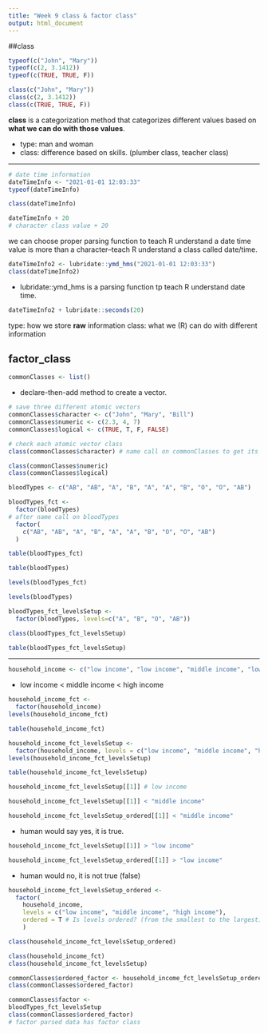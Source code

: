 ---
title: "Week 9 class & factor class"
output: html_document
---

##class

```{r}
typeof(c("John", "Mary"))
typeof(c(2, 3.1412))
typeof(c(TRUE, TRUE, F))
```

```{r}
class(c("John", "Mary"))
class(c(2, 3.1412))
class(c(TRUE, TRUE, F))
```

**class** is a categorization method that categorizes different values based on **what we can do with those values**.

  * type: man and woman
  * class: difference based on skills. (plumber class, teacher class)
  
***

```{r}
# date time information
dateTimeInfo <- "2021-01-01 12:03:33"
typeof(dateTimeInfo)
```

```{r}
class(dateTimeInfo)
```

```{r}
dateTimeInfo + 20
# character class value + 20
```

 we can choose proper parsing function to teach R understand a date time value is more than a character--teach R understand a class called date/time.

```{r}
dateTimeInfo2 <- lubridate::ymd_hms("2021-01-01 12:03:33")
class(dateTimeInfo2)
```

  * lubridate::ymd_hms is a parsing function tp teach R understand date time.

```{r}
dateTimeInfo2 + lubridate::seconds(20)
```

type: how we store **raw** information
class: what we (R) can do with different information

## factor_class

```{r}
commonClasses <- list()
```

  * declare-then-add method to create a vector.

```{r}
# save three different atomic vectors
commonClasses$character <- c("John", "Mary", "Bill")
commonClasses$numeric <- c(2.3, 4, 7)
commonClasses$logical <- c(TRUE, T, F, FALSE)
```

```{r}
# check each atomic vector class
class(commonClasses$character) # name call on commonClasses to get its value then retrieve the element value whose element name is "character"

class(commonClasses$numeric)
class(commonClasses$logical)
```

```{r}
bloodTypes <- c("AB", "AB", "A", "B", "A", "A", "B", "O", "O", "AB")
```

```{r}
bloodTypes_fct <- 
  factor(bloodTypes)
# after name call on bloodTypes
  factor(
    c("AB", "AB", "A", "B", "A", "A", "B", "O", "O", "AB")
  )
```

```{r}
table(bloodTypes_fct)
```

```{r}
table(bloodTypes)
```

```{r}
levels(bloodTypes_fct)
```

```{r}
levels(bloodTypes)
```

```{r}
bloodTypes_fct_levelsSetup <- 
  factor(bloodTypes, levels=c("A", "B", "O", "AB"))
```

```{r}
class(bloodTypes_fct_levelsSetup)
```

```{r}
table(bloodTypes_fct_levelsSetup)
```

***

```{r}
household_income <- c("low income", "low income", "middle income", "low income", "high income", "middle income", "high income", "high income", "middle income", "middle income")
```

  * low income < middle income < high income

```{r}
household_income_fct <- 
  factor(household_income)
levels(household_income_fct)
```

```{r}
table(household_income_fct)
```

```{r}
household_income_fct_levelsSetup <-
  factor(household_income, levels = c("low income", "middle income", "high income"))
levels(household_income_fct_levelsSetup)
```

```{r}
table(household_income_fct_levelsSetup)
```

```{r}
household_income_fct_levelsSetup[[1]] # low income
```

```{r}
household_income_fct_levelsSetup[[1]] < "middle income"
```

```{r}
household_income_fct_levelsSetup_ordered[[1]] < "middle income"
```

  * human would say yes, it is true.

```{r}
household_income_fct_levelsSetup[[1]] > "low income"
```

```{r}
household_income_fct_levelsSetup_ordered[[1]] > "low income"
```

  * human would no, it is not true (false)

```{r}
household_income_fct_levelsSetup_ordered <-
  factor(
    household_income, 
    levels = c("low income", "middle income", "high income"),
    ordered = T # Is levels ordered? (from the smallest to the largest)
    )
```

```{r}
class(household_income_fct_levelsSetup_ordered)
```

```{r}
class(household_income_fct)
class(household_income_fct_levelsSetup)
```

```{r}
commonClasses$ordered_factor <- household_income_fct_levelsSetup_ordered
class(commonClasses$ordered_factor)
```

```{r}
commonClasses$factor <-
bloodTypes_fct_levelsSetup
class(commonClasses$ordered_factor)
# factor parsed data has factor class
```




